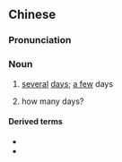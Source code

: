 {{also|几天}}
==Chinese==
{{zh-forms|s=几天}}

===Pronunciation===
{{zh-pron
|m=jǐtiān
|c=gei2 tin1
|cat=n
}}

===Noun===
{{zh-noun}}

# [[several]] [[day]]s; [[a few]] days
#: {{zh-x|這 '''幾{jǐ}天''' 你 感覺 怎麼樣？|''How have you felt the past '''few days'''?''}}
# how many days?
#: {{zh-x|你 來 北京 '''幾{jǐ}天''' 了？|'''''How many days''' have you been in Beijing?''}}

====Derived terms====
* {{zh-l|幾天來|tr=jǐtiānlái}}
* {{zh-l|前幾天}}
